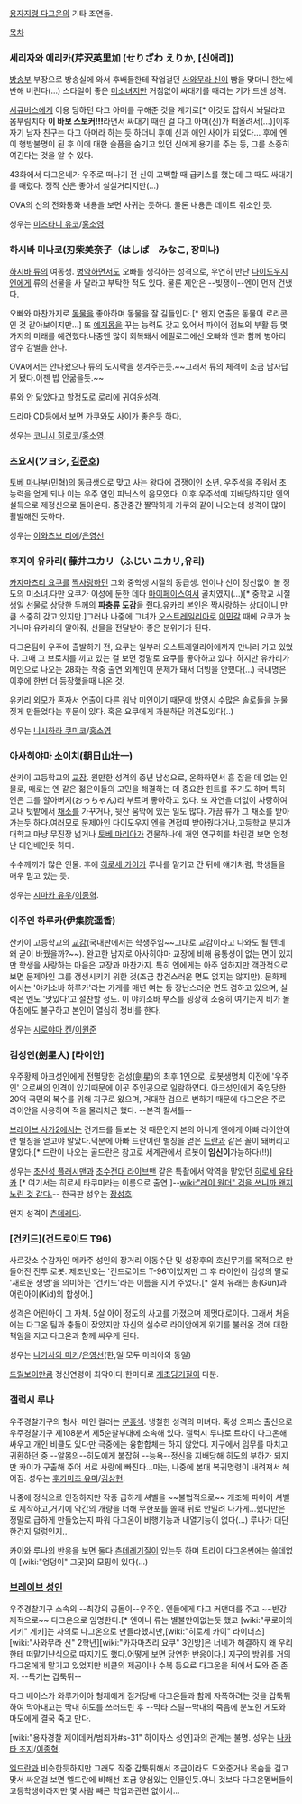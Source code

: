 [[용자지령 다그온]]의 기타 조연들.

[[목차]]

=== 세리자와 에리카(芹沢英里加 (せりざわ えりか, [신애리]) ===
[[방송부]] 부장으로 방송실에 와서 후배들한테 작업걸던 [[사와무라 신]]이 빰을 맞더니 한눈에 반해 버린다(...) 스타일이 좋은 [[미소녀]]지만 거침없이 싸대기를 때리는 기가 드센 성격.

[[서큐버스]]에게 이용 당하던 다그 아머를 구해준 것을 계기로[* 이것도 잡혀서 놔달라고 몸부림치다 '''이 바보 스토커!!!'''라면서 싸대기 때린 걸 다그 아머(신)가 떠올려서(...)]이후 자기 남자 친구는 다그 아머라 하는 듯 하더니 후에 신과 애인 사이가 되었다... 후에 엔이 행방불명이 된 후 이에 대한 슬픔을 숨기고 있던 신에게 용기를 주는 등, 그를 소중히 여긴다는 것을 알 수 있다.

43화에서 다그온네가 우주로 떠나기 전 신이 고백할 때 급키스를 했는데 그 때도 싸대기를 때렸다. 정작 신은 좋아서 실실거리지만(...)

OVA의 신의 전화통화 내용을 보면 사귀는 듯하다. 물론 내용은 데이트 취소인 듯.

성우는 [[미즈타니 유코]]/[[홍소영]]

=== 하시바 미나코(刃柴美奈子（はしば　みなこ, 장미나) === 
[[하시바 류]]의 여동생. [[병약]]하면서도 오빠를 생각하는 성격으로, 우연히 만난 [[다이도우지 엔]]에게 류의 선물을 사 달라고 부탁한 적도 있다. 물론 제안은 --빚쟁이--엔이 먼저 건냈다.

오빠와 마찬가지로 [[동물]]을 좋아하며 동물을 잘 길들인다.[* 왠지 연출은 동물이 로리콘인 것 같아보이지만...] 또 [[예지몽]]을 꾸는 능력도 갖고 있어서 파이어 점보의 부활 등 몇가지의 미래를 예견했다.나중엔 많이 회복돼서 에필로그에선 오빠와 엔과 함께 병아리 암수 감별을 한다.

OVA에서는 안나왔으나 류의 도시락을 챙겨주는듯.~~그래서 류의 체격이 조금 남자답게 됐다.이젠 밥 안굶을듯.~~

류와 안 닮았다고 할정도로 로리에 귀여운성격.

드라마 CD등에서 보면 가쿠와도 사이가 좋은듯 하다.

성우는 [[코니시 히로코]]/[[홍소영]].

=== 츠요시(ツヨシ, [[김준호]]) ===
[[토베 마나부]](민혁)의 동급생으로 맞고 사는 왕따에 겁쟁이인 소년. 우주석을 주워서 초능력을 얻게 되나 이는 우주 염인 피닉스의 음모였다. 이후 우주석에 지배당하지만 엔의 설득으로 제정신으로 돌아온다. 중간중간 짤막하게 가쿠와 같이 나오는데 성격이 많이 활발해진 듯하다.

성우는 [[이와츠보 리에]]/[[은영선]]

=== 후지이 유카리( 藤井ユカリ（ふじい ユカリ,유리) ===
[[카자마츠리 요쿠]]를 [[짝사랑]]하던 그와 중학생 시절의 동급생. 엔이나 신이 정신없이 볼 정도의 미소녀.다만 요쿠가 이성에 둔한 데다 [[마이페이스]]여서 골치였지(...)[* 중학교 시절 생일 선물로 상당한 두께의 '''[[파충류]] 도감'''을 줬다.유카리 본인은 짝사랑하는 상대이니 만큼 소중히 갖고 있지만.]그러나 나중에 그녀가 [[오스트레일리아]]로 [[이민]]갈 때에 요쿠가 늦게나마 유카리의 알아줘,  선물을 전달받아 좋은 분위기가 된다.

다그온팀이 우주에 출발하기 전, 요쿠는 일부러 오스트레일리아에까지 만나러 가고 있었다. 그때 그 브로치를 끼고 있는 걸 보면 정말로 요쿠를 좋아하고 있다. 하지만 유카리가 메인으로 나오는 28화는 작중 출연 외계인이 문제가 돼서 더빙을 안했다(...) 국내명은 이후에 한번 더 등장했을때 나온 것.

유카리 외모가 혼자서 연출이 다른 워낙 미인이기 때문에 방영시 수많은 솔로들을 눈물짓게 만들었다는 후문이 있다. 혹은 요쿠에게 과분하단 의견도있다(..)

성우는 [[니시하라 쿠미코]]/[[홍소영]]

=== 아사히야마 소이치(朝日山壮一) ===
산카이 고등학교의 [[교장]]. 원만한 성격의 중년 남성으로, 온화하면서 흠 잡을 데 없는 인물로, 때로는 엔 같은 젊은이들의 고민을 해결하는 데 중요한 힌트를 주기도 하며 특히 엔은 그를 할아버지(おっちゃん)라 부르며 좋아하고 있다. 또 자연을 더없이 사랑하여 교내 텃밭에서 [[채소]]를 가꾸거나, 뒷산 움막에 있는 일도 많다. 가끔 류가 그 채소를 받아가는듯 하다.여러모로 문제아인 다이도우지 엔을 면접때 받아줬다거나,고등학교 분지가 대학교 마냥 무진장 넓거나 [[토베 마리아]]가 건물하나에 개인 연구회를 차린걸 보면 엄청난 대인배인듯 하다.

수수께끼가 많은 인물. 후에 [[히로세 카이]]가 루나를 맡기고 간 뒤에 얘기처럼, 학생들을 매우 믿고 있는 듯.

성우는 [[시마카 유우]]/[[이종혁]].

=== 이주인 하루카(伊集院遥香) ===
산카이 고등학교의 [[교감]](국내판에서는 학생주임~~그대로 교감이라고 나와도 될 텐데 왜 굳이 바꿨을까?~~). 완고한 남자로 아사히야마 교장에 비해 융통성이 없는 면이 있지만 학생을 사랑하는 마음은 교장과 마찬가지. 특히 엔에게는 아주 엄하지만 객관적으로 보면 문제아인 그를 갱생시키기 위한 것(조금 참견스러운 면도 없지는 않지만). 문화제에서는 '야키소바 하루카'라는 가게를 매년 여는 등 장난스러운 면도 겸하고 있으며, 실력은 엔도 '맛있다'고 절찬할 정도. 이 야키소바 부스를 굉장히 소중히 여기는지 비가 몰아침에도 불구하고 본인이 열심히 정비를 한다.

성우는 [[시로야마 켄]]/[[이원준]]

=== 검성인(劍星人) [라이안] ===
우주황제 아크성인에게 전멸당한 검성(劍星)의 최후 1인으로, 로봇생명체 이전에 '우주인' 으로써의 인격이 있기때문에 이곳 주인공으로 일람하였다. 아크성인에게 죽임당한 20억 국민의 복수를 위해 지구로 왔으며, 거대한 검으로 변하기 때문에 다그온은 주로 라이안을 사용하여 적을 물리치곤 했다. --본격 칼셔틀--

[[브레이브 사가2]]에서는 건키드를 돌보는 것 때문인지 본의 아니게 엔에게 아빠 라이안이란 별칭을 얻고야 말았다.덕분에 아빠 드란이란 별칭을 얻은 [[드란]]과 같은 꼴이 돼버리고 말았다.[* 드란이 나오는 골드란은 참고로 세계관에서 로봇이 '''임신이'''가능하다(!!)]

성우는 [[초신성 플래시맨]]과 [[초수전대 라이브맨]] 같은 특촬에서 악역을 맡았던 [[히로세 유타카]].[* 여기서는 히로세 타쿠미라는 이름으로 출연.]--[[wiki:"레이 원더" 검을 쓰니까 왠지 노린 것 같다.]]-- 한국판 성우는 [[장성호]].

왠지 성격이 [[츤데레]]다.

=== [건키드](건드로이드 T96) ===
사르갓소 수감자인 메카주 성인의 장거리 이동수단 및 성장후의 호신무기를 목적으로 만들어진 전투 로봇. 제조번호는 '건드로이드 T-96'이었지만 그 후 라이안이 검성의 말로 '새로운 생명'을 의미하는 '건키드'라는 이름을 지어 주었다.[* 실제 유래는 총(Gun)과 어린아이(Kid)의 합성어.]

성격은 어린아이 그 자체. 5살 아이 정도의 사고를 가졌으며 제멋대로이다. 그래서 처음에는 다그온 팀과 충돌이 잦았지만 자신의 실수로 라이안에게 위기를 불러온 것에 대한 책임을 지고 다그온과 함께 싸우게 된다. 

성우는 [[나가사와 미키]]/[[은영선]](한,일 모두 마리아와 동일)

[[드릴보이]]만큼 정신연령이 최악이다.한마디로 [[개초딩]]기질이 다분.

=== 갤럭시 루나 ===
우주경찰기구의 형사. 메인 컬러는 [[분홍색]]. 냉철한 성격의 미녀다. 혹성 오퍼스 출신으로 우주경찰기구 제108분서 제5순찰부대에 소속해 있다. 갤럭시 루나로 트라이 다그온해 싸우고 개인 비클도 있다만 극중에는 융합합체는 하지 않았다. 지구에서 임무를 마치고 귀환하던 중 --알몸의--히도에게 붙잡혀 --능욕--정신을 지배당해 히도의 부하가 되지만 카이가 구출해 주어 서로 사랑에 빠진다...마는, 나중에 본대 복귀명령이 내려져서 헤어짐. 성우는 [[후카미즈 유미]]/[[김상현]].

나중에 정식으로 인정하지만 작중 급하게 셔벨을 ~~불법적으로~~ 개조해 파이어 셔벨로 제작하고,거기에 약간의 개량을 더해 무한포를 쏠때 뒤로 안밀려 나가게...했다만은 정말로 급하게 만들었는지 파워 다그온이 비행기능과 내열기능이 없다(...) 루나가 대단한건지 덜렁인지..

카이와 루나의 반응을 보면 둘다 [[츤데레]]기질이 있는듯 하며 트라이 다그온씬에는 쓸데없이 [wiki:"엉덩이" 그곳]의 모핑이 있다(...)

=== [[브레이브 성인]] ===
우주경찰기구 소속의 --최강의 공돌이--우주인. 엔들에게 다그 커맨더를 주고 ~~반강제적으로~~ 다그온으로 임명한다.[* 엔이나 류는 별불만이없는듯 했고 [wiki:"쿠로이와 게키" 게키]는 자의로 다그온으로 만들라했지만,[wiki:"히로세 카이" 라이너즈][wiki:"사와무라 신" 2학년][wiki:"카자마츠리 요쿠" 3인방]은 너네가 해결하지 왜 우리한테 떠맡기냔식으로 따지기도 했다.어떻게 보면 당연한 반응이다.] 지구의 방위를 거의 다그온에게 맡기고 있었지만 비클의 제공이나 수복 등으로 다그온을 뒤에서 도와 준 존재. --특기는 갑툭튀--

다그 베이스가 와루가이아 형제에게 점거당해 다그온들과 함께 자폭하려는 것을 갑툭튀하여 막아내고는 막내 히도를 쓰러뜨린 후 --막타 스틸--막내의 죽음에 분노한 게도와 마도에게 결국 죽고 만다.

[wiki:"용자경찰 제이데커/범죄자#s-31" 하이자스 성인]과의 관계는 불명. 성우는 [[나카타 조지]]/[[이종혁]].

[[엘드란]]과 비슷한듯하지만 그래도 작중 갑툭튀해서 조금이라도 도와준거나 목숨을 걸고 맞서 싸운걸 보면 엘드란에 비해선 조금 양심있는 인물인듯.아니 것보다 다그온멤버들이 고등학생이라지만 몇 사람 빼곤 학업과관련 없어서...
